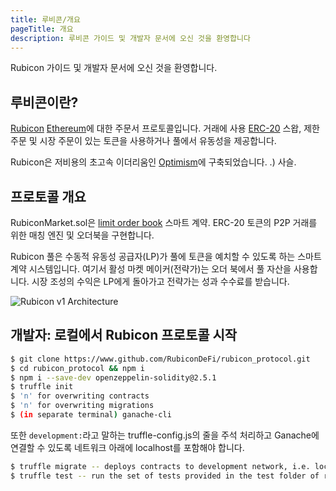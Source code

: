 ```yaml
---
title: 루비콘/개요
pageTitle: 개요
description: 루비콘 가이드 및 개발자 문서에 오신 것을 환영합니다
---
```


Rubicon 가이드 및 개발자 문서에 오신 것을 환영합니다.


<QuickLinks>
<QuickLink title="제품소개" icon="installation" href="/faq" description="루비콘에 새로운? 자주 묻는 질문 방문"></QuickLink>
<QuickLink
		title="가이드"
		icon="presets"
		href="/guides/trade/trade"
		description="루비콘 앱에서 거래,스왑,브리지 및 유동성을 제공하는 방법을 배우십시오!"
	></QuickLink>
<QuickLink
		title="루비콘마켓"
		icon="plugins"
		href="/api-guides/subgraphs/rubiconmarket-api"
		description="주문 도서 계약에 대한 문서."
	></QuickLink>
<QuickLink
		title="아피스"
		icon="theming"
		href="/api-guides/subgraphs/subgraphs"
		description="하위 그래프를 사용하여 시장 데이터를 쿼리하거나 파이썬 및 러스트를 사용하여 루비콘과 상호 작용합니다."
	></QuickLink>
</QuickLinks>

## 루비콘이란?

[Rubicon](https://rubicon.finance/) [Ethereum](https://ethereum.org/en/)에 대한 주문서 프로토콜입니다. 거래에 사용 [ERC-20](https://ethereum.org/en/developers/docs/standards/tokens/erc-20/) 스왑, 제한 주문 및 시장 주문이 있는 토큰을 사용하거나 풀에서 유동성을 제공합니다.

Rubicon은 저비용의 초고속 이더리움인 [Optimism](https://www.optimism.io/)에 구축되었습니다. .) 사슬.

## 프로토콜 개요

RubiconMarket.sol은 [limit order book](https://en.wikipedia.org/wiki/Central_limit_order_book) 스마트 계약. ERC-20 토큰의 P2P 거래를 위한 매칭 엔진 및 오더북을 구현합니다.

Rubicon 풀은 수동적 유동성 공급자(LP)가 풀에 토큰을 예치할 수 있도록 하는 스마트 계약 시스템입니다. 여기서 활성 마켓 메이커(전략가)는 오더 북에서 풀 자산을 사용합니다. 시장 조성의 수익은 LP에게 돌아가고 전략가는 성과 수수료를 받습니다.

![Rubicon v1 Architecture](/assets/Rubicon_v1_RubiconMarket.png)

## 개발자: 로컬에서 Rubicon 프로토콜 시작

```bash
$ git clone https://www.github.com/RubiconDeFi/rubicon_protocol.git   
$ cd rubicon_protocol && npm i
$ npm i --save-dev openzeppelin-solidity@2.5.1
$ truffle init
$ 'n' for overwriting contracts
$ 'n' for overwriting migrations
$ (in separate terminal) ganache-cli
```

또한 `development:`라고 말하는 truffle-config.js의 줄을 주석 처리하고 Ganache에 연결할 수 있도록 네트워크 아래에 localhost를 포함해야 합니다.

```bash
$ truffle migrate -- deploys contracts to development network, i.e. localhost
$ truffle test -- run the set of tests provided in the test folder of repo
```